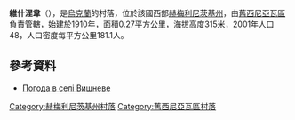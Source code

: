 {{coord|49|38|19|N|27|24|29|E|scale:100000|display=title}}

'''維什涅韋'''（{{lang-uk|Вишневе}}），是[[烏克蘭|烏克蘭]]的村落，位於該國西部[[赫梅利尼茨基州|赫梅利尼茨基州]]，由[[舊西尼亞瓦區|舊西尼亞瓦區]]負責管轄，始建於1910年，面積0.27平方公里，海拔高度315米，2001年人口48，人口密度每平方公里181.1人。

==參考資料==
* [http://weather.in.ua/ua/hmel'nickaja/3764 Погода в селі Вишневе] {{Wayback|url=http://weather.in.ua/ua/hmel'nickaja/3764 |date=20111220082530 }}

{{DEFAULTSORT:Вишневе}}
[[Category:赫梅利尼茨基州村落|Category:赫梅利尼茨基州村落]]
[[Category:舊西尼亞瓦區村落|Category:舊西尼亞瓦區村落]]


{{Khmelnytskyi-geo-stub}}